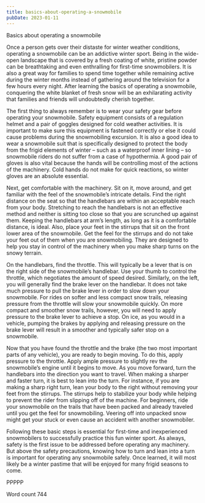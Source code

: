 ```yaml
---
title: basics-about-operating-a-snowmobile
pubDate: 2023-01-11
---
```


Basics about operating a snowmobile

Once a person gets over their distaste for winter weather conditions, operating a snowmobile can be an addictive winter sport. Being in the wide-open landscape that is covered by a fresh coating of white, pristine powder can be breathtaking and even enthralling for first-time snowmobilers. It is also a great way for families to spend time together while remaining active during the winter months instead of gathering around the television for a few hours every night. After learning the basics of operating a snowmobile, conquering the white blanket of fresh snow will be an exhilarating activity that families and friends will undoubtedly cherish together.

The first thing to always remember is to wear your safety gear before operating your snowmobile. Safety equipment consists of a regulation helmet and a pair of goggles designed for cold weather activities. It is important to make sure this equipment is fastened correctly or else it could cause problems during the snowmobiling excursion. It is also a good idea to wear a snowmobile suit that is specifically designed to protect the body from the frigid elements of winter – such as a waterproof inner lining – so snowmobile riders do not suffer from a case of hypothermia. A good pair of gloves is also vital because the hands will be controlling most of the actions of the machinery. Cold hands do not make for quick reactions, so winter gloves are an absolute essential.

Next, get comfortable with the machinery. Sit on it, move around, and get familiar with the feel of the snowmobile’s intricate details. Find the right distance on the seat so that the handlebars are within an acceptable reach from your body. Stretching to reach the handlebars is not an effective method and neither is sitting too close so that you are scrunched up against them. Keeping the handlebars at arm’s length, as long as it is a comfortable distance, is ideal. Also, place your feet in the stirrups that sit on the front lower area of the snowmobile. Get the feel for the stirrups and do not take your feet out of them when you are snowmobiling. They are designed to help you stay in control of the machinery when you make sharp turns on the snowy terrain.

On the handlebars, find the throttle. This will typically be a lever that is on the right side of the snowmobile’s handlebar. Use your thumb to control the throttle, which negotiates the amount of speed desired. Similarly, on the left, you will generally find the brake lever on the handlebar. It does not take much pressure to pull the brake lever in order to slow down your snowmobile. For rides on softer and less compact snow trails, releasing pressure from the throttle will slow your snowmobile quickly. On more compact and smoother snow trails, however, you will need to apply pressure to the brake lever to achieve a stop. On ice, as you would in a vehicle, pumping the brakes by applying and releasing pressure on the brake lever will result in a smoother and typically safer stop on a snowmobile.

Now that you have found the throttle and the brake (the two most important parts of any vehicle), you are ready to begin moving. To do this, apply pressure to the throttle. Apply ample pressure to slightly rev the snowmobile’s engine until it begins to move. As you move forward, turn the handlebars into the direction you want to travel. When making a sharper and faster turn, it is best to lean into the turn. For instance, if you are making a sharp right turn, lean your body to the right without removing your feet from the stirrups. The stirrups help to stabilize your body while helping to prevent the rider from slipping off of the machine. For beginners, ride your snowmobile on the trails that have been packed and already traveled until you get the feel for snowmobiling. Veering off into unpacked snow might get your stuck or even cause an accident with another snowmobiler. 

Following these basic steps is essential for first-time and inexperienced snowmobilers to successfully practice this fun winter sport. As always, safety is the first issue to be addressed before operating any machinery. But above the safety precautions, knowing how to turn and lean into a turn is important for operating any snowmobile safely. Once learned, it will most likely be a winter pastime that will be enjoyed for many frigid seasons to come. 

PPPPP

Word count 744